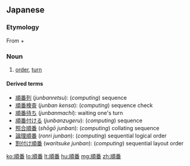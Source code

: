 ==Japanese==
{{ja-kanjitab|じゅん|ばん|yomi=on}}

===Etymology===
From {{m|ja|順|sc=Jpan|tr=jun||order}} + {{m|ja|番|sc=Jpan|tr=ban||numerical order}}

===Noun===
{{ja-noun|じゅんばん}}
# [[order]], [[turn]]

====Derived terms====
* [[順番列]] (''junbanretsu''): (''computing'') sequence
* [[順番検査]] (''junban kensa''): (''computing'') sequence check
* [[順番待ち]] (''junbanmachi''): waiting one's turn
* [[順番付ける]] (''junbanzugeru''): (''computing'') sequence
* [[照合順番]] (''shōgō junban''): (''computing'') collating sequence
* [[論理順番]] (''ronri junban''): (''computing'') sequential logical order
* [[割付け順番]] (''waritsuke junban''): (''computing'') sequential layout order

[[ko:順番]]
[[lo:順番]]
[[lt:順番]]
[[hu:順番]]
[[mg:順番]]
[[zh:順番]]